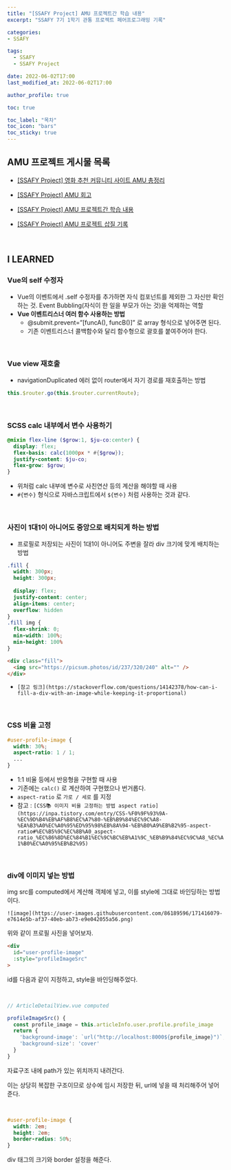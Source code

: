 ```yaml
---
title: "[SSAFY Project] AMU 프로젝트간 학습 내용"
excerpt: "SSAFY 7기 1학기 관통 프로젝트 페어프로그래밍 기록"

categories:
- SSAFY

tags:
  - SSAFY
  - SSAFY Project

date: 2022-06-02T17:00
last_modified_at: 2022-06-02T17:00

author_profile: true

toc: true

toc_label: "목차"
toc_icon: "bars"
toc_sticky: true
---
```


## AMU 프로젝트 게시물 목록

- [[SSAFY Project] 영화 추천 커뮤니티 사이트 AMU 총정리](https://orchemi.github.io/ssafy%20project/SSAFY_Project_amu-1/)

- [[SSAFY Project] AMU 회고](https://orchemi.github.io/ssafy%20project/SSAFY_Project_amu-2/)

- [[SSAFY Project] AMU 프로젝트간 학습 내용](https://orchemi.github.io/ssafy%20project/SSAFY_Project_amu-3/)

- [[SSAFY Project] AMU 프로젝트 삽질 기록](https://orchemi.github.io/ssafy%20project/SSAFY_Project_amu-4/)

<br />

## I LEARNED

### Vue의 self 수정자

- Vue의 이벤트에서 .self 수정자를 추가하면 자식 컴포넌트를 제외한 그 자신만 확인하는 것. Event Bubbling(자식이 한 일을 부모가 아는 것)을 억제하는 역할
- **Vue 이벤트리스너 여러 함수 사용하는 방법**
  - @submit.prevent=”[funcA(), funcB()]” 로 array 형식으로 넣어주면 된다.
  - 기존 이벤트리스너 콜백함수와 달리 함수형으로 괄호를 붙여주어야 한다.

<br />

### Vue view 재호출

- navigationDuplicated 에러 없이 router에서 자기 경로를 재호출하는 방법

```js
this.$router.go(this.$router.currentRoute);
```

<br />

### SCSS calc 내부에서 변수 사용하기

```scss
@mixin flex-line ($grow:1, $ju-co:center) {
  display: flex;
  flex-basis: calc(1000px * #{$grow});
  justify-content: $ju-co;
  flex-grow: $grow;
}
```

- 위처럼 calc 내부에 변수로 사친연산 등의 계산을 해야할 때 사용
- `#{변수}` 형식으로 자바스크립트에서 `${변수}` 처럼 사용하는 것과 같다.

<br />

### 사진이 1대1이 아니어도 중앙으로 배치되게 하는 방법

- 프로필로 저장되는 사진이 1대1이 아니어도 주변을 잘라 div 크기에 맞게 배치하는 방법

```scss
.fill {
  width: 300px;
  height: 300px;
  
  display: flex;
  justify-content: center;
  align-items: center;
  overflow: hidden
}
.fill img {
  flex-shrink: 0;
  min-width: 100%;
  min-height: 100%
}
```

```html
<div class="fill">
  <img src="https://picsum.photos/id/237/320/240" alt="" />
</div>
```

- `[참고 링크](https://stackoverflow.com/questions/14142378/how-can-i-fill-a-div-with-an-image-while-keeping-it-proportional)`

<br />

### CSS 비율 고정

```scss
#user-profile-image {
  width: 30%;
  aspect-ratio: 1 / 1;
  ...
}
```

- 1:1 비율 등에서 반응형을 구현할 때 사용
- 기존에는 `calc()` 로 계산하여 구현했으나 번거롭다.
- `aspect-ratio` 로 `가로 / 세로` 를 지정
- 참고 : `[CSS📚 이미지 비율 고정하는 방법 aspect ratio](https://inpa.tistory.com/entry/CSS-%F0%9F%93%9A-%EC%9D%B4%EB%AF%B8%EC%A7%80-%EB%B9%84%EC%9C%A8-%EA%B3%A0%EC%A0%95%ED%95%98%EB%8A%94-%EB%B0%A9%EB%B2%95-aspect-ratio#%EC%B5%9C%EC%8B%A0_aspect-ratio_%EC%86%8D%EC%84%B1%EC%9C%BC%EB%A1%9C_%EB%B9%84%EC%9C%A8_%EC%A1%B0%EC%A0%95%EB%B2%95)`

<br />

### div에 이미지 넣는 방법

img src를 computed에서 계산해 객체에 넣고, 이를 style에 그대로 바인딩하는 방법이다.

`![image](https://user-images.githubusercontent.com/86189596/171416079-e7614e5b-af37-40eb-ab73-e9e042055a56.png)`

위와 같이 프로필 사진을 넣어보자.

```html
<div
  id="user-profile-image"
  :style="profileImageSrc"
>
```

id를 다음과 같이 지정하고, style을 바인딩해주었다.

<br />

```js
// ArticleDetailView.vue computed

profileImageSrc() {
  const profile_image = this.articleInfo.user.profile.profile_image
  return {
    'background-image': `url("http://localhost:8000${profile_image}")`,
    'background-size': 'cover'
  }
}
```

자료구조 내에 path가 있는 위치까지 내려간다.

이는 상당히 복잡한 구조이므로 상수에 임시 저장한 뒤, url에 넣을 때 처리해주어 넣어준다.

<br />

```scss
#user-profile-image {
  width: 2em;
  height: 2em;
  border-radius: 50%;
}
```

div 태그의 크기와 border 설정을 해준다.